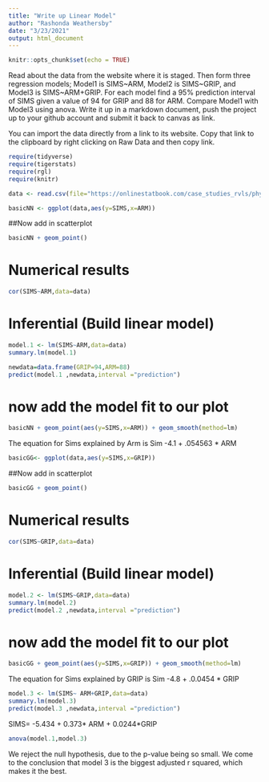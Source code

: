 ```yaml
---
title: "Write up Linear Model"
author: "Rashonda Weathersby"
date: "3/23/2021"
output: html_document
---
```


```r
knitr::opts_chunk$set(echo = TRUE)
```

Read about the data from the website where it is staged.  Then form three regression models; Model1 is SIMS~ARM, Model2 is SIMS~GRIP, and Model3 is SIMS~ARM+GRIP. For each model find a 95% prediction interval of SIMS given a value of 94  for GRIP and 88 for ARM. Compare Model1 with Model3 using anova. Write it up in a markdown document, push the project up to your github account and submit it back to canvas as link. 

You can import the data directly from a link to its website.  Copy that link to the clipboard by right clicking on Raw Data and then copy link.


```r
require(tidyverse)
require(tigerstats)
require(rgl)
require(knitr)

```


```r
data <- read.csv(file="https://onlinestatbook.com/case_studies_rvls/physical_strength/data.txt",sep="",header=TRUE)  
```


```r
basicNN <- ggplot(data,aes(y=SIMS,x=ARM))
```
##Now add in scatterplot

```r
basicNN + geom_point()
```
  

# Numerical results

```r
cor(SIMS~ARM,data=data)
```

# Inferential  (Build linear model)
  
```r
model.1 <- lm(SIMS~ARM,data=data)
summary.lm(model.1)
```
```r
newdata=data.frame(GRIP=94,ARM=88)
predict(model.1 ,newdata,interval ="prediction")
```


# now add the model fit to our plot
  
```r
basicNN + geom_point(aes(y=SIMS,x=ARM)) + geom_smooth(method=lm)
``` 

The equation for Sims explained by Arm is 
Sim -4.1 + .054563 * ARM

```r
basicGG<- ggplot(data,aes(y=SIMS,x=GRIP))
```
##Now add in scatterplot

```r
basicGG + geom_point()
```
  

# Numerical results

```r
cor(SIMS~GRIP,data=data)
```

# Inferential  (Build linear model)
  
```r
model.2 <- lm(SIMS~GRIP,data=data)
summary.lm(model.2)
predict(model.2 ,newdata,interval ="prediction")
```


# now add the model fit to our plot
  
```r
basicGG + geom_point(aes(y=SIMS,x=GRIP)) + geom_smooth(method=lm)
``` 
The equation for Sims explained by GRIP is 
Sim -4.8 + .0.0454 * GRIP

```r
model.3 <- lm(SIMS~ ARM+GRIP,data=data)
summary.lm(model.3)
predict(model.3 ,newdata,interval ="prediction")
```
SIMS= -5.434 + 0.373* ARM + 0.0244*GRIP

```r
anova(model.1,model.3)
```
We reject the null hypothesis, due to the p-value being so small. We come to the conclusion that model 3 is the biggest adjusted r squared, which makes it the best. 
